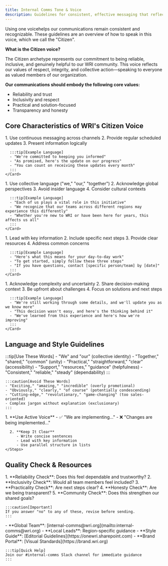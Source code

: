 ```yaml
---
title: Internal Comms Tone & Voice
description: Guidelines for consistent, effective messaging that reflects WRI's values and culture
---
```



Using one voicehelps our communications remain consistent and recognizable. These guidelines are an overview of how to speak in this voice, which we call the "Citizen".


**What is the Citizen voice?**

The Citizen archetype represents our commitment to being reliable, inclusive, and genuinely helpful to our WRI community. This voice reflects our values of respect, integrity, and collective action—speaking to everyone as valued members of our organization.

**Our communications should embody the following core values:**
- Reliability and trust
- Inclusivity and respect
- Practical and solution-focused
- Transparency and honesty



## Core Characteristics of WRI's Citizen Voice

<Tabs>
  <TabItem label="Reliabile and Trustworthy">
    <Card title="Building Trust Through Consistency" icon="approve-check">
      <Steps>
        1. Use continuous messaging across channels
        2. Provide regular scheduled updates
        3. Present information logically
      </Steps>

      :::tip[Example Language]
      - "We're committed to keeping you informed"
      - "As promised, here's the update on our progress"
      - "You can count on receiving these updates every month"
      :::
    </Card>
  </TabItem>

  <TabItem label="Inclusive and Respectful">
    <Card title="Creating a Sense of Belonging" icon="sun">
      <Steps>
        1. Use collective language ("we," "our," "together")
        2. Acknowledge global perspectives
        3. Avoid insider language
        4. Consider cultural contexts
      </Steps>

      :::tip[Example Language]
      - "Each of us plays a vital role in this initiative"
      - "We recognize that our teams across different regions may experience this differently"
      - "Whether you're new to WRI or have been here for years, this affects us all"
      :::
    </Card>
  </TabItem>

  <TabItem label="Practical and Solution-Focused">
    <Card title="Delivering Clear Action Steps" icon="right-arrow">
      <Steps>
        1. Lead with key information
        2. Include specific next steps
        3. Provide clear resources
        4. Address common concerns
      </Steps>

      :::tip[Example Language]
      - "Here's what this means for your day-to-day work"
      - "To get started, simply follow these three steps"
      - "If you have questions, contact [specific person/team] by [date]"
      :::
    </Card>
  </TabItem>

  <TabItem label="Honest & Transparent">
    <Card title="Building Trust Through Openness" icon="comment">
      <Steps>
        1. Acknowledge complexity and uncertainty
        2. Share decision-making context
        3. Be upfront about challenges
        4. Focus on solutions and next steps
      </Steps>

      :::tip[Example Language]
      - "We're still working through some details, and we'll update you as we know more"
      - "This decision wasn't easy, and here's the thinking behind it"
      - "We've learned from this experience and here's how we're improving"
      :::
    </Card>
  </TabItem>
</Tabs>

## Language and Style Guidelines


  <Card title="Word Choice Guide" icon="pencil">
    :::tip[Use These Words]
    - "We" and "our" (collective identity)
    - "Together," "shared," "common" (unity)
    - "Practical," "straightforward," "clear" (accessibility)
    - "Support," "resources," "guidance" (helpfulness)
    - "Consistent," "reliable," "steady" (dependability)
    :::

    :::caution[Avoid These Words]
    - "Exciting," "amazing," "incredible" (overly promotional)
    - "Obviously," "clearly," "of course" (potentially condescending)
    - "Cutting-edge," "revolutionary," "game-changing" (too sales-oriented)
    - Complex jargon without explanation (exclusionary)
    :::
  </Card>

  <Card title="Writing Structure" icon="open-book">
    <Steps>
      1. **Use Active Voice**
         - ✅ "We are implementing..."
         - ❌ "Changes are being implemented..."
      
      2. **Keep It Clear**
         - Write concise sentences
         - Lead with key information
         - Use parallel structure in lists
    </Steps>
  </Card>

## Quality Check & Resources

<CardGrid>
  <Card title="Pre-Send Checklist" icon="approve-check-circle">
    <Steps>
      1. **Reliability Check**: Does this feel dependable and trustworthy?
      2. **Inclusivity Check**: Would all team members feel included?
      3. **Practicality Check**: Are next steps clear?
      4. **Honesty Check**: Are we being transparent?
      5. **Community Check**: Does this strengthen our shared goals?
    </Steps>
    
    :::caution[Important]
    If you answer "no" to any of these, revise before sending.
    :::
  </Card>

  <Card title="Get Support" icon="comment-alt">
    - **Global Team**: [internal-comms@wri.org](mailto:internal-comms@wri.org)
    - **Local Leads**: Region-specific guidance
    - **Style Guide**: [Editorial Guidelines](https://onewri.sharepoint.com)
    - **Brand Portal**: [Visual Standards](https://brand.wri.org)

    :::tip[Quick Help]
    Join our #internal-comms Slack channel for immediate guidance
    :::
  </Card>
</CardGrid>
